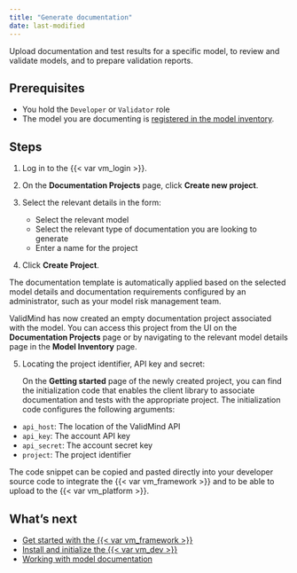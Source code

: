 ```yaml
---
title: "Generate documentation"
date: last-modified
---
```


Upload documentation and test results for a specific model, to review and validate models, and to prepare validation reports. 

## Prerequisites

- You hold the `Developer` or `Validator` role
- The model you are documenting is [registered in the model inventory](register-models-in-inventory.qmd).

## Steps

1. Log in to the {{< var vm_login >}}.
   
2. On the **Documentation Projects** page, click **Create new project**.
   
3. Select the relevant details in the form:

   - Select the relevant model 
   - Select the relevant type of documentation you are looking to generate 
   - Enter a name for the project 

4. Click **Create Project**.

::: {.column-margin}
::: {.callout}
The documentation template is automatically applied based on the selected model details and documentation requirements configured by an administrator, such as your model risk management team.
:::
:::

ValidMind has now created an empty documentation project associated with the model. You can access this project from the UI on the **Documentation Projects** page or by navigating to the relevant model details page in the **Model Inventory** page.

5. Locating the project identifier, API key and secret:
   
   On the **Getting started** page of the newly created project, you can find the initialization code that enables the client library to associate documentation and tests with the appropriate project. The initialization code configures the following arguments: 

- `api_host`: The location of the ValidMind API
- `api_key`: The account API key
- `api_secret`: The account secret key
- `project`: The project identifier

The code snippet can be copied and pasted directly into your developer source code to integrate the {{< var vm_framework >}} and to be able to upload to the {{< var vm_platform >}}.

<!---
## Troubleshooting

[Include any common issues or errors that may arise during the task and how to resolve them.]
---> 

## What's next

- [Get started with the {{< var vm_framework >}}](get-started-developer-framework.qmd)
- [Install and initialize the {{< var vm_dev >}}](install-and-initialize-developer-framework.qmd)
- [Working with model documentation](working-with-model-documentation.qmd)
